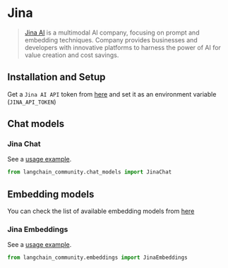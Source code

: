 # Jina

>[Jina AI](https://jina.ai/about-us) is a multimodal AI company, focusing on prompt and embedding techniques. 
> Company provides businesses and developers with innovative platforms to harness the power 
> of AI for value creation and cost savings.


## Installation and Setup

Get a `Jina AI API` token from [here](https://jina.ai/embeddings/) and set it as an environment variable (`JINA_API_TOKEN`)

## Chat models

### Jina Chat

See a [usage example](/docs/integrations/chat/jinachat).

```python
from langchain_community.chat_models import JinaChat
```

## Embedding models

You can check the list of available embedding models from [here](https://jina.ai/embeddings/)

### Jina Embeddings

See a [usage example](/docs/integrations/text_embedding/jina).

```python
from langchain_community.embeddings import JinaEmbeddings
```
